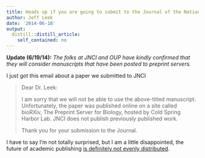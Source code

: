 ```yaml
---
title: Heads up if you are going to submit to the Journal of the National Cancer Institute
author: Jeff Leek
date: '2014-06-18'
output:
  distill::distill_article:
    self_contained: no
---
```


**Update (6/19/14):** _The folks at JNCI and OUP have kindly confirmed that they will consider manuscripts that have been posted to preprint servers. _

I just got this email about a paper we submitted to JNCI

> Dear Dr. Leek:
> 
> I am sorry that we will not be able to use the above-titled manuscript. Unfortunately, the paper was published online on a site called bioRXiv, The Preprint Server for Biology, hosted by Cold Spring Harbor Lab. JNCI does not publish previously published work.
> 
> Thank you for your submission to the Journal.

I have to say I'm not totally surprised, but I am a little disappointed, the future of academic publishing [is definitely not evenly distributed](http://simplystatistics.org/2014/06/16/the-future-of-academic-publishing-is-here-it-just-isnt-evenly-distributed/).

